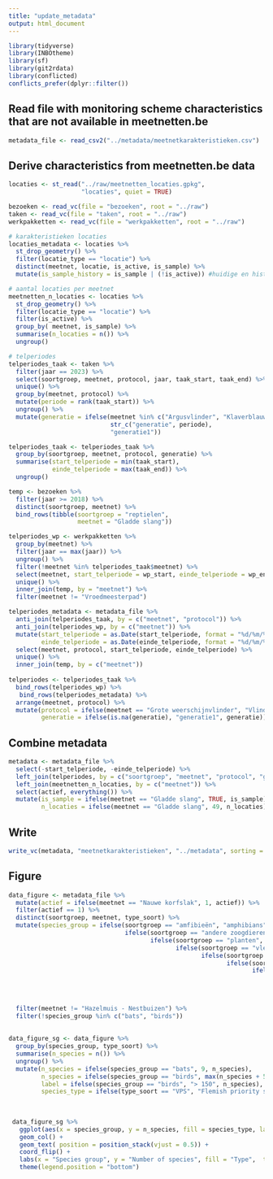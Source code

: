 ```yaml
---
title: "update_metadata"
output: html_document
---
```


```r
library(tidyverse)
library(INBOtheme)
library(sf)
library(git2rdata)
library(conflicted)
conflicts_prefer(dplyr::filter())
```

## Read file with monitoring scheme characteristics that are not available in meetnetten.be

```r
metadata_file <- read_csv2("../metadata/meetnetkarakteristieken.csv")
```

## Derive characteristics from meetnetten.be data

```r

locaties <- st_read("../raw/meetnetten_locaties.gpkg",
                    "locaties", quiet = TRUE)

bezoeken <- read_vc(file = "bezoeken", root = "../raw")
taken <- read_vc(file = "taken", root = "../raw")
werkpakketten <- read_vc(file = "werkpakketten", root = "../raw")

# karakteristieken locaties
locaties_metadata <- locaties %>%
  st_drop_geometry() %>%
  filter(locatie_type == "locatie") %>%
  distinct(meetnet, locatie, is_active, is_sample) %>%
  mutate(is_sample_history = is_sample | (!is_active)) #huidige en historische meetnetlocaties

# aantal locaties per meetnet
meetnetten_n_locaties <- locaties %>%
  st_drop_geometry() %>%
  filter(locatie_type == "locatie") %>%
  filter(is_active) %>%
  group_by( meetnet, is_sample) %>%
  summarise(n_locaties = n()) %>%
  ungroup()

# telperiodes
telperiodes_taak <- taken %>%
  filter(jaar == 2023) %>%
  select(soortgroep, meetnet, protocol, jaar, taak_start, taak_end) %>%
  unique() %>%
  group_by(meetnet, protocol) %>%
  mutate(periode = rank(taak_start)) %>%
  ungroup() %>%
  mutate(generatie = ifelse(meetnet %in% c("Argusvlinder", "Klaverblauwtje", "Bruin dikkopje"),
                            str_c("generatie", periode),
                            "generatie1"))

telperiodes_taak <- telperiodes_taak %>%
  group_by(soortgroep, meetnet, protocol, generatie) %>%
  summarise(start_telperiode = min(taak_start),
            einde_telperiode = max(taak_end)) %>%
  ungroup()

temp <- bezoeken %>%
  filter(jaar >= 2018) %>%
  distinct(soortgroep, meetnet) %>%
  bind_rows(tibble(soortgroep = "reptielen",
                   meetnet = "Gladde slang"))

telperiodes_wp <- werkpakketten %>%
  group_by(meetnet) %>%
  filter(jaar == max(jaar)) %>%
  ungroup() %>%
  filter(!meetnet %in% telperiodes_taak$meetnet) %>%
  select(meetnet, start_telperiode = wp_start, einde_telperiode = wp_end) %>%
  unique() %>% 
  inner_join(temp, by = "meetnet") %>%
  filter(meetnet != "Vroedmeesterpad")

telperiodes_metadata <- metadata_file %>%
  anti_join(telperiodes_taak, by = c("meetnet", "protocol")) %>%
  anti_join(telperiodes_wp, by = c("meetnet")) %>%
  mutate(start_telperiode = as.Date(start_telperiode, format = "%d/%m/%Y"),
         einde_telperiode = as.Date(einde_telperiode, format = "%d/%m/%Y")) %>%
  select(meetnet, protocol, start_telperiode, einde_telperiode) %>%
  unique() %>% 
  inner_join(temp, by = c("meetnet"))
  
telperiodes <- telperiodes_taak %>%
  bind_rows(telperiodes_wp) %>%
   bind_rows(telperiodes_metadata) %>%
  arrange(meetnet, protocol) %>%
  mutate(protocol = ifelse(meetnet == "Grote weerschijnvlinder", "Vlinders - Gebiedstelling", protocol),
         generatie = ifelse(is.na(generatie), "generatie1", generatie))

```

## Combine metadata

```r
metadata <- metadata_file %>%
  select(-start_telperiode, -einde_telperiode) %>%
  left_join(telperiodes, by = c("soortgroep", "meetnet", "protocol", "generatie")) %>%
  left_join(meetnetten_n_locaties, by = c("meetnet")) %>%
  select(actief, everything()) %>%
  mutate(is_sample = ifelse(meetnet == "Gladde slang", TRUE, is_sample),
         n_locaties = ifelse(meetnet == "Gladde slang", 49, n_locaties))
```

## Write 

```r
write_vc(metadata, "meetnetkarakteristieken", "../metadata", sorting = c("soortgroep", "meetnet", "protocol", "is_sample"), strict = FALSE)
```
## Figure

```r
data_figure <- metadata_file %>%
  mutate(actief = ifelse(meetnet == "Nauwe korfslak", 1, actief)) %>%
  filter(actief == 1) %>%
  distinct(soortgroep, meetnet, type_soort) %>%
  mutate(species_group = ifelse(soortgroep == "amfibieën", "amphibians",
                                ifelse(soortgroep == "andere zoogdieren", "other mammals", 
                                       ifelse(soortgroep == "planten", "plants",
                                              ifelse(soortgroep == "vleermuizen", "bats",
                                                     ifelse(soortgroep == "mollusken", "mollusks",
                                                            ifelse(soortgroep == "libellen", "dragonflies",
                                                                   ifelse(soortgroep == "reptielen", "reptiles",
                                                                          ifelse(str_detect(meetnet, "spin"), "spiders",
                                                                                 ifelse(meetnet %in% c("Roestbruine kniptor", "Vliegend hert", "Vermiljoenkever"), "beetles",
                                                                                        ifelse(soortgroep == "dagvlinders", "butterflies", 
                                                                                               ifelse(meetnet %in% c("Schavertje", "Zadelsprinkhaan"),"grashoppers", "birds")))))))))))) %>%
  filter(meetnet != "Hazelmuis - Nestbuizen") %>%
  filter(!species_group %in% c("bats", "birds"))
                                                                                 
                                                                                            
data_figure_sg <- data_figure %>%
  group_by(species_group, type_soort) %>%
  summarise(n_species = n()) %>%
  ungroup() %>%
  mutate(n_species = ifelse(species_group == "bats", 9, n_species),
         n_species = ifelse(species_group == "birds", max(n_species + 5), n_species),
         label = ifelse(species_group == "birds", "> 150", n_species),
         species_type = ifelse(type_soort == "VPS", "Flemish priority species", "European priority species"))
  
                                
   
 data_figure_sg %>%
   ggplot(aes(x = species_group, y = n_species, fill = species_type, label = label)) +
   geom_col() +
   geom_text( position = position_stack(vjust = 0.5)) +
   coord_flip() +
   labs(x = "Species group", y = "Number of species", fill = "Type",  title = "New monitoring schemes since 2016") +
   theme(legend.position = "bottom")
  
                           
```

